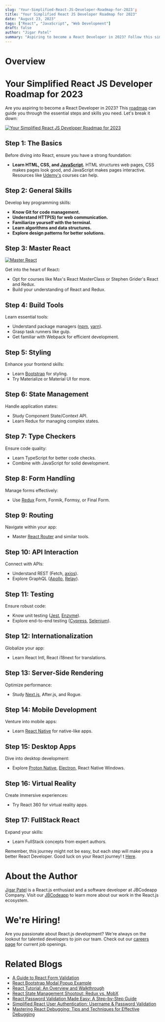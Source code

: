 ```yaml
---
slug: 'Your-Simplified-React-JS-Developer-Roadmap-for-2023';
title: "Your Simplified React JS Developer Roadmap for 2023"
date: "August 23, 2023"
tags: ["React", "JavaScript", "Web Development"]
draft: false
author: "Jigar Patel"
summary: "Aspiring to become a React Developer in 2023? Follow this simplified roadmap to guide you through the essential steps and skills needed to excel in React development."
---
```


# Overview

<TOCInline toc={props.toc} exclude="Overview" toHeading={2} />

# Your Simplified React JS Developer Roadmap for 2023

Are you aspiring to become a React Developer in 2023? This [roadmap](https://roadmap.sh/react) can guide you through the essential steps and skills you need. Let's break it down:

[![Your Simplified React JS Developer Roadmap for 2023](/static/blog/Your-Simplified-React-JS-Developer-Roadmap-for-2023/Roadmap.png)](https://roadmap.sh/react)

## Step 1: The Basics

Before diving into React, ensure you have a strong foundation:

- **Learn HTML, CSS, and [JavaScript](https://www.javascript.com/).** HTML structures web pages, CSS makes pages look good, and JavaScript makes pages interactive. Resources like [Udemy's](https://www.udemy.com/) courses can help.

## Step 2: General Skills

Develop key programming skills:

- **Know Git for code management.**
- **Understand HTTP(S) for web communication.**
- **Familiarize yourself with the terminal.**
- **Learn algorithms and data structures.**
- **Explore design patterns for better solutions.**

## Step 3: Master React

[![Master React](/static/blog/Your-Simplified-React-JS-Developer-Roadmap-for-2023/ReactJS.png)](https://react.dev/)

Get into the heart of React:

- Opt for courses like Max's React MasterClass or Stephen Grider's React and Redux.
- Build your understanding of React and Redux.

## Step 4: Build Tools

Learn essential tools:

- Understand package managers ([npm](https://www.npmjs.com/), [yarn](https://yarnpkg.com/)).
- Grasp task runners like gulp.
- Get familiar with Webpack for efficient development.

## Step 5: Styling

Enhance your frontend skills:

- Learn [Bootstrap](https://getbootstrap.com/) for styling.
- Try Materialize or Material UI for more.

## Step 6: State Management

Handle application states:

- Study Component State/Context API.
- Learn Redux for managing complex states.

## Step 7: Type Checkers

Ensure code quality:

- Learn TypeScript for better code checks.
- Combine with JavaScript for solid development.

## Step 8: Form Handling

Manage forms effectively:

- Use [Redux](https://redux.js.org/) Form, Formik, Formsy, or Final Form.

## Step 9: Routing

Navigate within your app:

- Master [React Router](https://reactrouter.com/en/main) and similar tools.

## Step 10: API Interaction

Connect with APIs:

- Understand REST (Fetch, [axios](https://axios-http.com/docs/intro)).
- Explore GraphQL ([Apollo](https://www.apollographql.com/docs/graphos/explorer/), [Relay](https://relay.dev/)).

## Step 11: Testing

Ensure robust code:

- Know unit testing ([Jest](https://jestjs.io/), [Enzyme](https://enzymejs.github.io/enzyme/)).
- Explore end-to-end testing ([Cypress](https://www.cypress.io/), [Selenium](https://www.selenium.dev/)).

## Step 12: Internationalization

Globalize your app:

- Learn React Intl, React i18next for translations.

## Step 13: Server-Side Rendering

Optimize performance:

- Study [Next.js](https://nextjs.org/), After.js, and Rogue.

## Step 14: Mobile Development

Venture into mobile apps:

- Learn [React Native](https://reactnative.dev/) for native-like apps.

## Step 15: Desktop Apps

Dive into desktop development:

- Explore [Proton Native](https://proton-native.js.org/#/), [Electron](https://www.electronjs.org/), React Native Windows.

## Step 16: Virtual Reality

Create immersive experiences:

- Try React 360 for virtual reality apps.

## Step 17: FullStack React

Expand your skills:

- Learn FullStack concepts from expert authors.

Remember, this journey might not be easy, but each step will make you a better React Developer. Good luck on your React journey!
t [Here](https://github.com/jbcodeapp/Blogs/).

# About the Author

[Jigar Patel](https://expertlaravel.com) is a React.js enthusiast and a software developer at JBCodeapp Company. Visit our [JBCodeapp](https://jbcodeapp.com) to learn more about our work in the React.js ecosystem.

# We're Hiring!

Are you passionate about React.js development? We're always on the lookout for talented developers to join our team. Check out our [careers page](https://jbcodeapp.com) for current job openings.

# Related Blogs

- [A Guide to React Form Validation](Here's-a-simple-guide-to-validating-forms-in-React.mdx)
- [React Bootstrap Modal Popup Example](react-bootstrap-modal-example.mdx)
- [React Tutorial: An Overview and Walkthrough](React-Tutorial-An-Overview-and-Walkthrough.mdx)
- [React State Management Shootout: Redux vs. MobX](react-state-management-redux-vs-mobx.mdx)
- [React Password Validation Made Easy: A Step-by-Step Guide](react-password-validation-step-by-step.mdx)
- [Simplified React User Authentication: Username & Password Validation](simplified-react-user-authentication-username-&-password-validation.mdx)
- [Mastering React Debugging: Tips and Techniques for Effective Debugging](react-debugging-tips-and-techniques.mdx)
